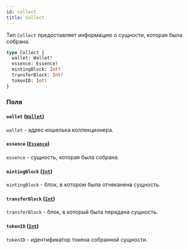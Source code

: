 ```yaml
---
id: collect
title: Collect
---
```



Тип `Collect` предоставляет информацию о сущности, которая была собрана.

```graphql
type Collect {
  wallet: Wallet!
  essence: Essence!
  mintingBlock: Int!
  transferBlock: Int!
  tokenID: Int!
}
```


### Поля

#### `wallet` ([`Wallet`](/reference/objects/wallet))

`wallet` - адрес кошелька коллекционера.


#### `essence` ([`Essence`](/reference/objects/essence))

`essence` - сущность, которая была собрана.


#### `mintingBlock` ([`Int`](/reference/scalars/int))

`mintingBlock` - блок, в котором была отчеканена сущность.


#### `transferBlock` ([`Int`](/reference/scalars/int))

`transferBlock` - блок, в который была передана сущность.


#### `tokenID` ([`Int`](/reference/scalars/int))

`tokenID` - идентификатор токена собранной сущности.




